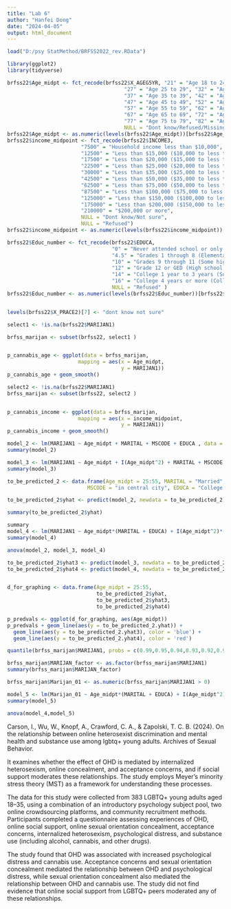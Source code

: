 ---
title: "Lab 6"
author: "Hanfei Dong"
date: "2024-04-05"
output: html_document
---

``` {r}
load("D:/psy StatMethod/BRFSS2022_rev.RData")
``` 

``` {r}
library(ggplot2)
library(tidyverse)
``` 

```{r}
brfss22$Age_midpt <- fct_recode(brfss22$X_AGEG5YR, "21" = "Age 18 to 24",
                                      "27" = "Age 25 to 29", "32" = "Age 30 to 34",
                                      "37" = "Age 35 to 39", "42" = "Age 40 to 44",
                                      "47" = "Age 45 to 49", "52" = "Age 50 to 54",
                                      "57" = "Age 55 to 59", "62" = "Age 60 to 64",
                                      "67" = "Age 65 to 69", "72" = "Age 70 to 74",
                                      "77" = "Age 75 to 79", "82" = "Age 80 or older",
                                      NULL = "Dont know/Refused/Missing")
brfss22$Age_midpt <- as.numeric(levels(brfss22$Age_midpt))[brfss22$Age_midpt]
brfss22$income_midpoint <- fct_recode(brfss22$INCOME3, 
                        "7500" = "Household income less than $10,000",
                        "12500" = "Less than $15,000 ($10,000 to less than $15,000)",
                        "17500" = "Less than $20,000 ($15,000 to less than $20,000) ",
                        "22500" = "Less than $25,000 ($20,000 to less than $25,000) ",
                        "30000" = "Less than $35,000 ($25,000 to less than $35,000) ",
                        "42500" = "Less than $50,000 ($35,000 to less than $50,000) ",
                        "62500" = "Less than $75,000 ($50,000 to less than $75,000)",
                        "87500" = "Less than $100,000 ($75,000 to less than $100,000)",
                        "125000" = "Less than $150,000 ($100,000 to less than $150,000)",
                        "175000" = "Less than $200,000 ($150,000 to less than $200,000)",
                        "210000" = "$200,000 or more",
                        NULL = "Dont know/Not sure",
                        NULL = "Refused")
brfss22$income_midpoint <- as.numeric(levels(brfss22$income_midpoint))[brfss22$income_midpoint]

brfss22$Educ_number <- fct_recode(brfss22$EDUCA, 
                                  "0" = "Never attended school or only kindergarten", 
                                  "4.5" = "Grades 1 through 8 (Elementary)",
                                  "10" = "Grades 9 through 11 (Some high school)",
                                  "12" = "Grade 12 or GED (High school graduate)",
                                  "14" = "College 1 year to 3 years (Some college or technical school)",
                                  "16" = "College 4 years or more (College graduate)",
                                  NULL = "Refused" )
brfss22$Educ_number <- as.numeric(levels(brfss22$Educ_number))[brfss22$Educ_number]


levels(brfss22$X_PRACE2)[7] <- "dont know not sure"

select1 <- !is.na(brfss22$MARIJAN1)

brfss_marijan <- subset(brfss22, select1 )


p_cannabis_age <- ggplot(data = brfss_marijan,
                       mapping = aes(x = Age_midpt,
                                     y = MARIJAN1))
p_cannabis_age + geom_smooth()

```

``` {r}
select2 <- !is.na(brfss22$MARIJAN1)
brfss_marijan <- subset(brfss22, select2 )


p_cannabis_income <- ggplot(data = brfss_marijan,
                       mapping = aes(x = income_midpoint,
                                     y = MARIJAN1))
p_cannabis_income + geom_smooth()
```

```{r}
model_2 <- lm(MARIJAN1 ~ Age_midpt + MARITAL + MSCODE + EDUCA , data = brfss_marijan)
summary(model_2)

model_3 <- lm(MARIJAN1 ~ Age_midpt + I(Age_midpt^2) + MARITAL + MSCODE + EDUCA, data = brfss_marijan)
summary(model_3)
```

```{r}
to_be_predicted_2 <- data.frame(Age_midpt = 25:55, MARITAL = "Married",
                          MSCODE = "in central city", EDUCA = "College 4 years or more (College graduate)")

to_be_predicted_2$yhat <- predict(model_2, newdata = to_be_predicted_2)

summary(to_be_predicted_2$yhat)
```

```{r}
summary
model_4 <- lm(MARIJAN1 ~ Age_midpt*(MARITAL + EDUCA) + I(Age_midpt^2)*(MARITAL + EDUCA) + MARITAL + MSCODE + EDUCA, data = brfss_marijan)
summary(model_4)
```
```{r}
anova(model_2, model_3, model_4)
```

```{r}
to_be_predicted_2$yhat3 <- predict(model_3, newdata = to_be_predicted_2)
to_be_predicted_2$yhat4 <- predict(model_4, newdata = to_be_predicted_2)


d_for_graphing <- data.frame(Age_midpt = 25:55, 
                             to_be_predicted_2$yhat,
                             to_be_predicted_2$yhat3,
                             to_be_predicted_2$yhat4)

p_predvals <- ggplot(d_for_graphing, aes(Age_midpt))
p_predvals + geom_line(aes(y = to_be_predicted_2.yhat)) + 
  geom_line(aes(y = to_be_predicted_2.yhat3), color = 'blue') +
  geom_line(aes(y = to_be_predicted_2.yhat4), color = 'red')
```

```{r}
quantile(brfss_marijan$MARIJAN1, probs = c(0.99,0.95,0.94,0.93,0.92,0.91,0.9))

brfss_marijan$MARIJAN_factor <- as.factor(brfss_marijan$MARIJAN1)
summary(brfss_marijan$MARIJAN_factor)
```

```{r}
brfss_marijan$Marijan_01 <- as.numeric(brfss_marijan$MARIJAN1 > 0)

model_5 <- lm(Marijan_01 ~ Age_midpt*(MARITAL + EDUCA) + I(Age_midpt^2)*(MARITAL + EDUCA) + MARITAL + MSCODE + EDUCA, data = brfss_marijan)
summary(model_5)
```

```{r}
anova(model_4,model_5)
```


Carson, I., Wu, W., Knopf, A., Crawford, C. A., & Zapolski, T. C. B. (2024). On the relationship between online heterosexist discrimination and mental health and substance use among lgbtq+ young adults. Archives of Sexual Behavior. 

It examines whether the effect of OHD is mediated by internalized heterosexism, online concealment, and acceptance concerns, and if social support moderates these relationships. The study employs Meyer’s minority stress theory (MST) as a framework for understanding these processes.

The data for this study were collected from 383 LGBTQ+ young adults aged 18–35, using a combination of an introductory psychology subject pool, two online crowdsourcing platforms, and community recruitment methods. Participants completed a questionnaire assessing experiences of OHD, online social support, online sexual orientation concealment, acceptance concerns, internalized heterosexism, psychological distress, and substance use (including alcohol, cannabis, and other drugs).

The study found that OHD was associated with increased psychological distress and cannabis use. Acceptance concerns and sexual orientation concealment mediated the relationship between OHD and psychological distress, while sexual orientation concealment also mediated the relationship between OHD and cannabis use. The study did not find evidence that online social support from LGBTQ+ peers moderated any of these relationships.